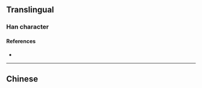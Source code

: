 {{also|櫬}}
{{character info}}
==Translingual==

===Han character===
{{Han char|rn=75|rad=木|as=09|sn=13|four=|canj=DYTD|ids=⿰木亲}}

====References====
* {{Han ref|kx=0542.191|hdz=21254.180|uh=6987|ud=27015}}

----

==Chinese==
{{zh-see|櫬}}